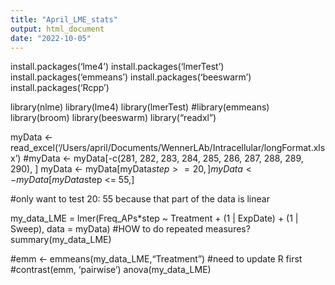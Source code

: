 ```yaml
---
title: "April_LME_stats"
output: html_document
date: "2022-10-05"
---
```


install.packages('lme4')
install.packages('lmerTest')
install.packages('emmeans')
install.packages('beeswarm')
install.packages('Rcpp')


library(nlme)
library(lme4)
library(lmerTest)
#library(emmeans)
library(broom)
library(beeswarm)
library("readxl")


myData <- read_excel('/Users/april/Documents/WennerLAb/Intracellular/longFormat.xlsx')
#myData <- myData[-c(281, 282, 283, 284, 285, 286, 287, 288, 289, 290), ]
myData <- myData[myData$step >= 20,]
myData <- myData[myData$step <= 55,]

#only want to test 20: 55 because that part of the data is linear

my_data_LME = lmer(Freq_APs*step ~ Treatment + (1 | ExpDate) + (1 | Sweep), data = myData)
#HOW to do repeated measures? 
summary(my_data_LME)

#emm <- emmeans(my_data_LME,"Treatment") #need to update R first
#contrast(emm, 'pairwise')
anova(my_data_LME)




